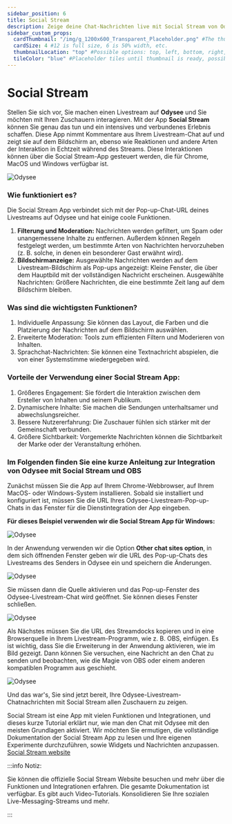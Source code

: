 ```yaml
---
sidebar_position: 6
title: Social Stream
description: Zeige deine Chat-Nachrichten live mit Social Stream von Odysee
sidebar_custom_props:
  cardThumbnail: "/img/g_1200x600_Transparent_Placeholder.png" #The thumbnail on the category card.
  cardSize: 4 #12 is full size, 6 is 50% width, etc.
  thumbnailLocation: "top" #Possible options: top, left, bottom, right, none
  tileColor: "blue" #Placeholder tiles until thumbnail is ready, possible options: blue, cream, darkpurple, lightpurple, mauve, orange, pink, none
---
```


# Social Stream

Stellen Sie sich vor, Sie machen einen Livestream auf **Odysee** und Sie möchten mit Ihren Zuschauern interagieren. Mit der App **Social Stream** können Sie genau das tun und ein intensives und verbundenes Erlebnis schaffen. Diese App nimmt Kommentare aus Ihrem Livestream-Chat auf und zeigt sie auf dem Bildschirm an, ebenso wie Reaktionen und andere Arten der Interaktion in Echtzeit während des Streams. Diese Interaktionen können über die Social Stream-App gesteuert werden, die für Chrome, MacOS und Windows verfügbar ist.

![Odysee](https://thumbs.odycdn.com/461e8468569ca0d5260c287edf38a9fd.webp)

### Wie funktioniert es?

Die Social Stream App verbindet sich mit der Pop-up-Chat-URL deines Livestreams auf Odysee und hat einige coole Funktionen.

1. **Filterung und Moderation:** Nachrichten werden gefiltert, um Spam oder unangemessene Inhalte zu entfernen. Außerdem können Regeln festgelegt werden, um bestimmte Arten von Nachrichten hervorzuheben (z. B. solche, in denen ein besonderer Gast erwähnt wird).
2. **Bildschirmanzeige:** Ausgewählte Nachrichten werden auf dem Livestream-Bildschirm als Pop-ups angezeigt: Kleine Fenster, die über dem Hauptbild mit der vollständigen Nachricht erscheinen. Ausgewählte Nachrichten: Größere Nachrichten, die eine bestimmte Zeit lang auf dem Bildschirm bleiben.

### Was sind die wichtigsten Funktionen?

1. Individuelle Anpassung: Sie können das Layout, die Farben und die Platzierung der Nachrichten auf dem Bildschirm auswählen.
2. Erweiterte Moderation: Tools zum effizienten Filtern und Moderieren von Inhalten.
3. Sprachchat-Nachrichten: Sie können eine Textnachricht abspielen, die von einer Systemstimme wiedergegeben wird.

### Vorteile der Verwendung einer Social Stream App:

1. Größeres Engagement: Sie fördert die Interaktion zwischen dem Ersteller von Inhalten und seinem Publikum.
2. Dynamischere Inhalte: Sie machen die Sendungen unterhaltsamer und abwechslungsreicher.
3. Bessere Nutzererfahrung: Die Zuschauer fühlen sich stärker mit der Gemeinschaft verbunden.
4. Größere Sichtbarkeit: Vorgemerkte Nachrichten können die Sichtbarkeit der Marke oder der Veranstaltung erhöhen.

### Im Folgenden finden Sie eine kurze Anleitung zur Integration von Odysee mit Social Stream und OBS

Zunächst müssen Sie die App auf Ihrem Chrome-Webbrowser, auf Ihrem MacOS- oder Windows-System installieren. Sobald sie installiert und konfiguriert ist, müssen Sie die URL Ihres Odysee-Livestream-Pop-up-Chats in das Fenster für die Dienstintegration der App eingeben.

**Für dieses Beispiel verwenden wir die Social Stream App für Windows:**

![Odysee](https://thumbs.odycdn.com/b3fb4f1e6f46426ef382909e604fd34e.webp)

In der Anwendung verwenden wir die Option **Other chat sites option**, in dem sich öffnenden Fenster geben wir die URL des Pop-up-Chats des Livestreams des Senders in Odysee ein und speichern die Änderungen.

![Odysee](https://thumbs.odycdn.com/12637cdb87c21fb96fa40341115327f9.webp)

Sie müssen dann die Quelle aktivieren und das Pop-up-Fenster des Odysee-Livestream-Chat wird geöffnet. Sie können dieses Fenster schließen.

![Odysee](https://thumbs.odycdn.com/abeee821787e88f4369615769fbca7f1.webp)

Als Nächstes müssen Sie die URL des Streamdocks kopieren und in eine Browserquelle in Ihrem Livestream-Programm, wie z. B. OBS, einfügen. Es ist wichtig, dass Sie die Erweiterung in der Anwendung aktivieren, wie im Bild gezeigt. Dann können Sie versuchen, eine Nachricht an den Chat zu senden und beobachten, wie die Magie von OBS oder einem anderen kompatiblen Programm aus geschieht.

![Odysee](https://thumbs.odycdn.com/714fb35f6f4996346ab317614a4c8171.webp)
 
Und das war's, Sie sind jetzt bereit, Ihre Odysee-Livestream-Chatnachrichten mit Social Stream allen Zuschauern zu zeigen.

Social Stream ist eine App mit vielen Funktionen und Integrationen, und dieses kurze Tutorial erklärt nur, wie man den Chat mit Odysee mit den meisten Grundlagen aktiviert. Wir möchten Sie ermutigen, die vollständige Dokumentation der Social Stream App zu lesen und Ihre eigenen Experimente durchzuführen, sowie Widgets und Nachrichten anzupassen. [Social Stream website](https://socialstream.ninja/landing)

:::info Notiz:

Sie können die offizielle Social Stream Website besuchen und mehr über die Funktionen und Integrationen erfahren. Die gesamte Dokumentation ist verfügbar. Es gibt auch Video-Tutorials. Konsolidieren Sie Ihre sozialen Live-Messaging-Streams und mehr.

:::